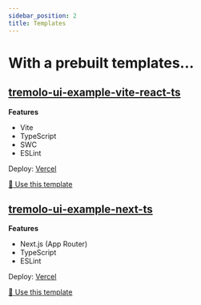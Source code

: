 ```yaml
---
sidebar_position: 2
title: Templates
---
```


# With a prebuilt templates...

## [tremolo-ui-example-vite-react-ts](https://github.com/m1m0zzz/tremolo-ui-example-vite-react-ts)

**Features**

- Vite
- TypeScript
- SWC
- ESLint

Deploy: [Vercel](https://tremolo-ui-example-vite-react-ts.vercel.app/)

[:octopus: Use this template](https://github.com/new?template_name=tremolo-ui-example-vite-react-ts&template_owner=m1m0zzz)


## [tremolo-ui-example-next-ts](https://github.com/m1m0zzz/tremolo-ui-example-next-ts)

**Features**

- Next.js (App Router)
- TypeScript
- ESLint

Deploy: [Vercel](https://tremolo-ui-example-next-ts.vercel.app/)

[:octopus: Use this template](https://github.com/new?template_name=tremolo-ui-example-next-ts&template_owner=m1m0zzz)
